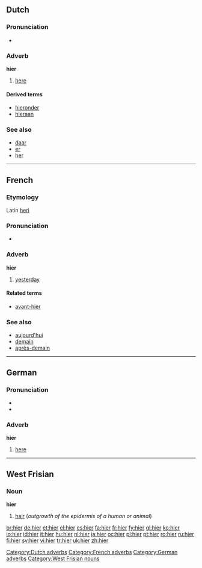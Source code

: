 {{see|hier-}}
==Dutch==

===Pronunciation===
*{{audio|Nl-hier.ogg|audio}}

===Adverb===
'''hier'''

# [[here]]

====Derived terms====
{{top4}}
* [[hieronder]]
* [[hieraan]]
{{bottom}}

===See also===
* [[daar]]
* [[er#Dutch|er]]
* [[her#Dutch|her]]

[[Category:Dutch adverbs]]

----

==French==

===Etymology===
Latin [[heri]]

===Pronunciation===
*{{audio|Fr-hier.ogg|audio}}

===Adverb===
'''hier'''

# [[yesterday]]

====Related terms====
* [[avant-hier]]

===See also===
* [[aujourd'hui]]
* [[demain]]
* [[après-demain]]

[[Category:French adverbs]]

----

==German==

===Pronunciation===
*{{audio|De-at-hier.ogg|audio (Austria)}}
* {{IPA|[hiːɐ]}}

===Adverb===
'''hier'''

# [[here]]

[[Category:German adverbs]]

----

==West Frisian==

===Noun===
'''hier''' {{n}}

# [[hair]] (''outgrowth of the epidermis of a human or animal'')

[[Category:West Frisian nouns]]

[[br:hier]]
[[de:hier]]
[[et:hier]]
[[el:hier]]
[[es:hier]]
[[fa:hier]]
[[fr:hier]]
[[fy:hier]]
[[gl:hier]]
[[ko:hier]]
[[io:hier]]
[[id:hier]]
[[it:hier]]
[[hu:hier]]
[[nl:hier]]
[[ja:hier]]
[[oc:hier]]
[[pl:hier]]
[[pt:hier]]
[[ro:hier]]
[[ru:hier]]
[[fi:hier]]
[[sv:hier]]
[[vi:hier]]
[[tr:hier]]
[[uk:hier]]
[[zh:hier]]
